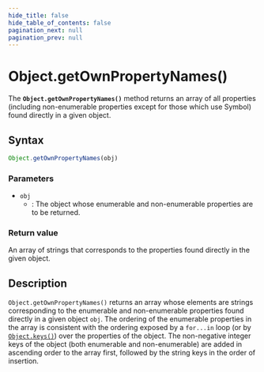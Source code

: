 ```yaml
---
hide_title: false
hide_table_of_contents: false
pagination_next: null
pagination_prev: null
---
```

# Object.getOwnPropertyNames()

The **`Object.getOwnPropertyNames()`** method returns an array of all properties (including non-enumerable properties except for those which use Symbol) found directly in a given object.

## Syntax

```js
Object.getOwnPropertyNames(obj)
```

### Parameters

- `obj`
  - : The object whose enumerable and non-enumerable properties are to be returned.

### Return value

An array of strings that corresponds to the properties found directly in the given object.

## Description

`Object.getOwnPropertyNames()` returns an array whose elements are strings corresponding to the enumerable and non-enumerable properties found directly in a given object `obj`. The ordering of the enumerable properties in the array is consistent with the ordering exposed by a `for...in` loop (or by [`Object.keys()`](../../globals/Object/keys.md)) over the properties of the object. The non-negative integer keys of the object (both enumerable and non-enumerable) are added in ascending order to the array first, followed by the string keys in the order of insertion.
